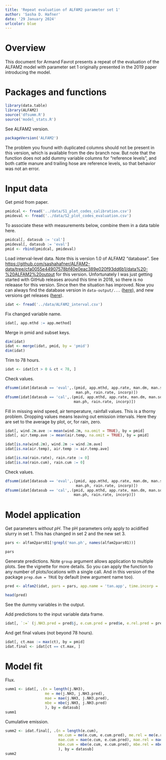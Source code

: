 ```yaml
---
title: 'Repeat evaluation of ALFAM2 parameter set 1'
author: 'Sasha D. Hafner'
date: '29 January 2024'
urlcolor: blue
---
```


# Overview
This document for Armand Favrot presents a repeat of the evaluation of the ALFAM2 model with parameter set 1 originally presented in the 2019 paper introducing the model.

# Packages and functions

```r
library(data.table)
library(ALFAM2)
source('dfsumm.R')
source('model_stats.R')
```

See ALFAM2 version.

```r
packageVersion('ALFAM2')
```

The problem you found with duplicated columns should not be present in this version, which is available from the dev branch now.
But note that the function does not add dummy variable columns for "reference levels", and both cattle manure and trailing hose are reference levels, so that behavior was not an error.

# Input data

Get pmid from paper.

```r
pmidcal <- fread('../data/S1_plot_codes_calibration.csv')
pmideval <- fread('../data/S2_plot_codes_evaluation.csv')
```

To associate these with measurements below, combine them in a data table here.

```r
pmidcal[, datasub := 'cal']
pmideval[, datasub := 'eval']
pmid <- rbind(pmidcal, pmideval)
```

Load interval-level data.
Note this is version 1.0 of ALFAM2 "database".
See <https://github.com/sashahafner/ALFAM2-data/tree/cfa0055e44907578bf40e0eac389e020f93dd6b1/data%20-%20ALFAM2%20output> for this version.
Unfortunately I was just getting started with GitHub releases around this time in 2018, so there is no releaase for this version.
Since then the situation has improved.
Now you can always find the database version in `data-output/...` ([here](https://github.com/sashahafner/ALFAM2-data/tree/master/data-output/03)), and new versions get releases ([here](https://github.com/sashahafner/ALFAM2-data/releases)).

```r
idat <- fread('../data/ALFAM2_interval.csv')
```

Fix changed variable name.

```r
idat[, app.mthd := app.method]
```

Merge in pmid and subset keys.

```r
dim(idat)
idat <- merge(idat, pmid, by = 'pmid')
dim(idat)
```

Trim to 78 hours.

```r
idat <- idat[ct > 0 & ct < 78, ]
```

Check values.

```r
dfsumm(idat[datasub == 'eval',.(pmid, app.mthd, app.rate, man.dm, man.source, air.temp, wind.2m, 
                                man.ph, rain.rate, incorp)])
dfsumm(idat[datasub == 'cal',.(pmid, app.mthd, app.rate, man.dm, man.source, air.temp, wind.2m, 
                               man.ph, rain.rate, incorp)])
```

Fill in missing wind speed, air temperature, rainfall values.
This is a thorny problem. 
Dropping values means leaving out emission intervals.
Here they are set to the average by plot, or, for rain, zero.

```r
idat[, wind.2m.ave := mean(wind.2m, na.omit = TRUE), by = pmid]
idat[, air.temp.ave := mean(air.temp, na.omit = TRUE), by = pmid]

idat[is.na(wind.2m), wind.2m := wind.2m.ave]
idat[is.na(air.temp), air.temp := air.temp.ave]

idat[is.na(rain.rate), rain.rate := 0]
idat[is.na(rain.cum), rain.cum := 0]
```

Check values.

```r
dfsumm(idat[datasub == 'eval',.(pmid, app.mthd, app.rate, man.dm, man.source, air.temp, wind.2m, 
                                man.ph, rain.rate, incorp)])
dfsumm(idat[datasub == 'cal',.(pmid, app.mthd, app.rate, man.dm, man.source, air.temp, wind.2m, 
                               man.ph, rain.rate, incorp)])
```

# Model application
Get parameters *without pH*.
The pH parameters only apply to acidified slurry in set 1.
This has changed in set 2 and the new set 3.

```r
pars <- alfam2pars01[!grepl('man.ph', names(alfam2pars01))]
```

```r
pars
```

Generate predictions.
Note `group` argument allows application to multiple plots.
See the vignette for more details.
So you can apply the function to any number of plots/locations with a single call.
And in this version of the package `prep.dum = TRUE` by default (new argument name too).

```r
pred <- alfam2(idat, pars = pars, app.name = 'tan.app', time.incorp = 'time.incorp', group = 'pmid')
```

```r
head(pred)
```

See the dummy variables in the output.

Add predictions to the input variable data frame.

```r
idat[, `:=` (j.NH3.pred = pred$j, e.cum.pred = pred$e, e.rel.pred = pred$er)]
```

And get final values (not beyond 78 hours).

```r

idat[, ct.max := max(ct), by = pmid]
idat.final <- idat[ct == ct.max, ]
```

# Model fit

Flux.

```r
summ1 <- idat[, .(n = length(j.NH3), 
                  me = me(j.NH3, j.NH3.pred),
                  mae = mae(j.NH3, j.NH3.pred),
                  mbe = mbe(j.NH3, j.NH3.pred)
                  ), by = datasub]
summ1
```

Cumulative emission.

```r
summ2 <- idat.final[, .(n = length(e.cum), 
                        me.cum = me(e.cum, e.cum.pred), me.rel = me(e.rel, e.rel.pred),
                        mae.cum = mae(e.cum, e.cum.pred), mae.rel = mae(e.rel, e.rel.pred),
                        mbe.cum = mbe(e.cum, e.cum.pred), mbe.rel = mbe(e.rel, e.rel.pred)
                        ), by = datasub]
summ2
```
